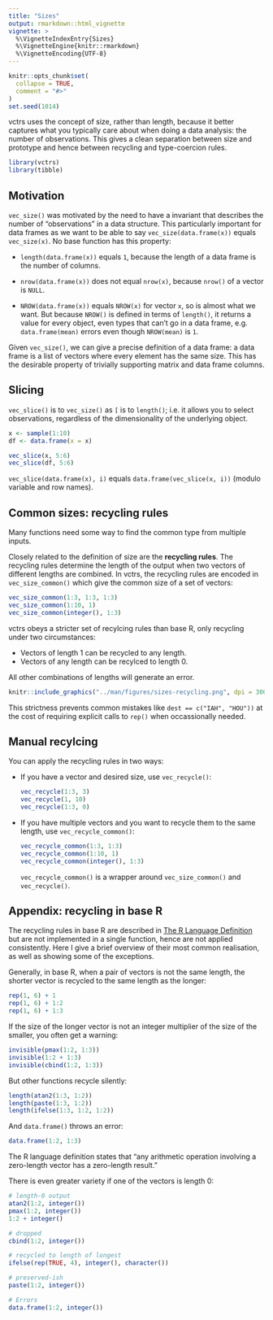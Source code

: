 ```yaml
---
title: "Sizes"
output: rmarkdown::html_vignette
vignette: >
  %\VignetteIndexEntry{Sizes}
  %\VignetteEngine{knitr::rmarkdown}
  %\VignetteEncoding{UTF-8}
---
```


```r
knitr::opts_chunk$set(
  collapse = TRUE,
  comment = "#>"
)
set.seed(1014)
```

vctrs uses the concept of size, rather than length, because it better captures what you typically care about when doing a data analysis: the number of observations. This gives a clean separation between size and prototype and hence between recycling and type-coercion rules. 

```r
library(vctrs)
library(tibble)
```

## Motivation

`vec_size()` was motivated by the need to have a invariant that describes the number of "observations" in a data structure. This particularly important for data frames as we want to be able to say `vec_size(data.frame(x))` equals `vec_size(x)`. No base function has this property:

* `length(data.frame(x))` equals `1`, because the length of a data frame 
   is the number of columns.

* `nrow(data.frame(x))` does not equal `nrow(x)`, because `nrow()` of a 
  vector is `NULL`.

* `NROW(data.frame(x))` equals `NROW(x)` for vector `x`, so is almost what
  we want. But because `NROW()` is defined in terms of `length()`, it returns
  a value for every object, even types that can't go in a data frame, e.g.
  `data.frame(mean)` errors even though `NROW(mean)` is `1`.

Given `vec_size()`, we can give a precise definition of a data frame: a data frame is a list of vectors where every element has the same size. This has the desirable property of trivially supporting matrix and data frame columns.

## Slicing

`vec_slice()` is to `vec_size()` as `[` is to `length()`; i.e. it allows you to select observations, regardless of the dimensionality of the underlying object. 

```r
x <- sample(1:10)
df <- data.frame(x = x)

vec_slice(x, 5:6)
vec_slice(df, 5:6)
```

`vec_slice(data.frame(x), i)` equals `data.frame(vec_slice(x, i))` (modulo variable and row names).

## Common sizes: recycling rules

Many functions need some way to find the common type from multiple inputs.

Closely related to the definition of size are the __recycling rules__. The recycling rules determine the length of the output when two vectors of different lengths are combined. In vctrs, the recycling rules are encoded in `vec_size_common()` which give the common size of a set of vectors:

```r
vec_size_common(1:3, 1:3, 1:3)
vec_size_common(1:10, 1)
vec_size_common(integer(), 1:3)
```

vctrs obeys a stricter set of recylcing rules than base R, only recycling under two circumstances:

* Vectors of length 1 can be recycled to any length.
* Vectors of any length can be recylced to length 0.

All other combinations of lengths will generate an error. 

```r
knitr::include_graphics("../man/figures/sizes-recycling.png", dpi = 300)
```

This strictness prevents common mistakes like `dest == c("IAH", "HOU"))` at the cost of requiring explicit calls to `rep()` when occassionally needed.

## Manual recylcing

You can apply the recycling rules in two ways:

*   If you have a vector and desired size, use `vec_recycle()`:

    ```r
    vec_recycle(1:3, 3)
    vec_recycle(1, 10)
    vec_recycle(1:3, 0)
    ```
    
*  If you have multiple vectors and you want to recycle them to the same
   length, use `vec_recycle_common()`:

    ```r
    vec_recycle_common(1:3, 1:3)
    vec_recycle_common(1:10, 1)
    vec_recycle_common(integer(), 1:3)
    ```
    
    `vec_recycle_common()` is a wrapper around `vec_size_common()` and
    `vec_recycle()`.
   
## Appendix: recycling in base R

The recycling rules in base R are described in [The R Language Definition](https://cran.r-project.org/doc/manuals/r-release/R-lang.html#Recycling-rules) but are not implemented in a single function, hence are not applied consistently. Here I give a brief overview of their most common realisation, as well as showing some of the exceptions.

Generally, in base R, when a pair of vectors is not the same length, the shorter vector is recycled to the same length as the longer:

```r
rep(1, 6) + 1
rep(1, 6) + 1:2
rep(1, 6) + 1:3
```

If the size of the longer vector is not an integer multiplier of the size of the smaller, you often get a warning:

```r
invisible(pmax(1:2, 1:3))
invisible(1:2 + 1:3)
invisible(cbind(1:2, 1:3))
```

But other functions recycle silently:

```r
length(atan2(1:3, 1:2))
length(paste(1:3, 1:2))
length(ifelse(1:3, 1:2, 1:2))
```

And `data.frame()` throws an error:

```r
data.frame(1:2, 1:3)
```

The R language definition states that "any arithmetic operation involving a zero-length vector has a zero-length result."

There is even greater variety if one of the vectors is length 0:

```r
# length-0 output
atan2(1:2, integer())
pmax(1:2, integer())
1:2 + integer()

# dropped
cbind(1:2, integer())

# recycled to length of longest
ifelse(rep(TRUE, 4), integer(), character())

# preserved-ish
paste(1:2, integer())

# Errors
data.frame(1:2, integer())
```
